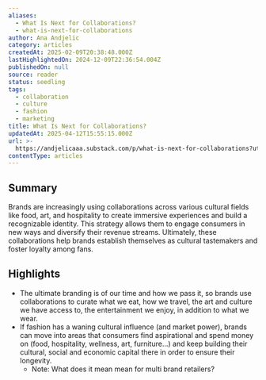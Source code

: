 ```yaml
---
aliases:
  - What Is Next for Collaborations?
  - what-is-next-for-collaborations
author: Ana Andjelic
category: articles
createdAt: 2025-02-09T20:38:48.000Z
lastHighlightedOn: 2024-12-09T22:36:54.004Z
publishedOn: null
source: reader
status: seedling
tags:
  - collaboration
  - culture
  - fashion
  - marketing
title: What Is Next for Collaborations?
updatedAt: 2025-04-12T15:55:15.000Z
url: >-
  https://andjelicaaa.substack.com/p/what-is-next-for-collaborations?utm_source=post-email-title&publication_id=18831&post_id=150769575&utm_campaign=email-post-title&isFreemail=false&r=og9hp&triedRedirect=true&utm_medium=email
contentType: articles
---
```

## Summary

Brands are increasingly using collaborations across various cultural fields like food, art, and hospitality to create immersive experiences and build a recognizable identity. This strategy allows them to engage consumers in new ways and diversify their revenue streams. Ultimately, these collaborations help brands establish themselves as cultural tastemakers and foster loyalty among fans.

## Highlights

- The ultimate branding is of our time and how we pass it, so brands use collaborations to curate what we eat, how we travel, the art and culture we have access to, the entertainment we enjoy, in addition to what we wear.
- If fashion has a waning cultural influence (and market power), brands can move into areas that consumers find aspirational and spend money on (food, hospitality, wellness, art, furniture…) and keep building their cultural, social and economic capital there in order to ensure their longevity.
    - Note: What does it mean mean for multi brand retailers?

